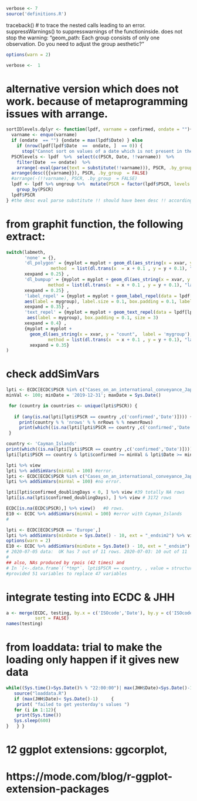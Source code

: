 ```r
verbose <- 7
source('definitions.R')
```
traceback() # to trace the nested calls leading to an error. 
suppressWarnings() to suppresswarnings of the functioninside. does not stop the warning: "geom_path: Each group consists of only one observation. Do you need to adjust the group aesthetic?"
```r
options(warn = 2)
```
```r
verbose <-  1
```

# alternative version which does not work. because of metaprogramming issues with arrange. 
```r
sortIDlevels.dplyr <- function(lpdf, varname = confirmed, ondate = ""){
  varname <- enquo(varname)
  if (ondate  == "") {ondate = max(lpdf$Date) } else 
    if (nrow(lpdf[lpdf$Date  ==  ondate, ]  == 0)) {
      stop("Cannot sort on values of a date which is not present in the Data")}
  PSCRlevels <- lpdf  %>%  select(c(PSCR, Date, !!varname))  %>%  
    filter(Date  == ondate)  %>%  
    arrange(-eval(parse(text = substitute(!!varname))), PSCR, .by_group  = FALSE) 
  arrange(desc({{varname}}), PSCR, .by_group  = FALSE) 
  #arrange(-(!!varname), PSCR, .by_group  = FALSE) 
  lpdf <- lpdf %>% ungroup %>%  mutate(PSCR = factor(lpdf$PSCR, levels = PSCRlevels$PSCR)) %>% 
    group_by(PSCR)
  lpdf$PSCR
} #the desc eval parse substitute !! should have been desc !! according to the manuals. but desc does not respect unquo. 
```
# from graphit function, the following extract:
```r
switch(labmeth,
       'none' = {},
       'dl_polygon' = {myplot = myplot + geom_dl(aes_string(x = xvar, y = "count",  label = 'mygroup'),
                 method  = list(dl.trans(x  = x + 0.1 , y = y + 0.1), "last.polygons", cex  = 1.2))
       xexpand = 0.25} ,
       'dl_bumpup' = {myplot = myplot + geom_dl(aes_string(x = xvar, y = "count",  label = 'mygroup'),
                method = list(dl.trans(x  = x + 0.1 , y = y + 0.1), "last.bumpup", cex  = 1.2))
       xexpand = 0.25} ,
       'label_repel' = {myplot = myplot + geom_label_repel(data = lpdf[lpdf[[xvar]] == max(lpdf[[xvar]]),], 
       aes(label = mygroup), label.size = 0.1, box.padding = 0.1, label.padding = 0.2, size = 3)
       xexpand = 0.35} ,
       'text_repel' = {myplot = myplot + geom_text_repel(data = lpdf[lpdf[[xvar]] == max(lpdf[[xvar]]),], 
        aes(label = mygroup), box.padding = 0.1, size = 3)
       xexpand = 0.4} ,
       {myplot = myplot + 
         geom_dl(aes_string(x = xvar, y = "count",  label = 'mygroup'),   #default
                method = list(dl.trans(x  = x + 0.1 , y = y + 0.1), "last.points", cex  = 1.2)) 
         xexpand = 0.35} 
)
```



# check addSimVars
```r
lpti <- ECDC[ECDC$PSCR %in% c("Cases_on_an_international_conveyance_Japan", "Cayman_Islands", "Central_African_Republic"),]
minVal <- 100; minDate = '2019-12-31'; maxDate = Sys.Date()

 for (country in countries <- unique(lpti$PSCR)) {
   
   if (any(is.na(lpti[lpti$PSCR == country ,c('confirmed','Date')]))) { 
     print(country % % 'nrows' % % nrRows % % newnrRows) 
     print(which((is.na(lpti[lpti$PSCR == country ,c('confirmed','Date')]))))}
 }

```

```r
country <- 'Cayman_Islands' 
print(which((is.na(lpti[lpti$PSCR == country ,c('confirmed','Date')]))))
lpti[lpti$PSCR == country & lpti$confirmed >= minVal & lpti$Date >= minDate & lpti$Date <=  maxDate,] %>% view
```

```r
lpti %>% view
lpti %>% addSimVars(minVal = 100) #error. 
lpti <- ECDC[ECDC$PSCR %in% c("Cases_on_an_international_conveyance_Japan", "Cayman_Islands"),]
lpti %>% addSimVars(minVal = 100) #no error. 

```

```r
lpti[lpti$confirmed_doublingDays < 0, ] %>% view #39 totally NA rows 
lpti[is.na(lpti$confirmed_doublingDays), ] %>% view # 3172 rows

```

```r
ECDC[is.na(ECDC$PSCR),] %>% view()   #0 rows. 
E10 <- ECDC %>% addSimVars(minVal = 100) #error with Cayman_Islands
#
```

```r
lpti <- ECDC[ECDC$PSCR == 'Europe',]
lpti %>% addSimVars(minDate = Sys.Date() - 10, ext = "_endsim2") %>% view #one row less. 
options(warn = 2)
E10 <- ECDC %>% addSimVars(minDate = Sys.Date() - 10, ext = "_endsim") # europe -1 extra row generated this is ok. it was because Spain delivers data later. 
# 2020-07-05 data:  UK has 7 out of 11 rows. 2020-07-03: 10 out of 11
#
## also, NAs produced by rpois (42 times) and 
# In `[<-.data.frame`(`*tmp*`, lpti$PSCR == country, , value = structure(list( ... :
#provided 51 variables to replace 47 variables
```


# integrate testing into ECDC & JHH
```r
a <- merge(ECDC, testing, by.x = c('ISOcode','Date'), by.y = c('ISOcode','Date'), all.x = TRUE,
           sort = FALSE)
names(testing)
```
# from loaddata: trial to make the loading only happen if it gives new data
```r
while((Sys.time()>Sys.Date()% % "22:00:00")| max(JHH$Date)<Sys.Date()-1 ) {
   source("loaddata.R")
   if (max(JHH$Date)< Sys.Date()-1)     {
    print( "failed to get yesterday's values ") 
   for (i in 1:12){
    print(Sys.time())
   Sys.sleep(600)
}   } }
```


# 12 ggplot extensions: ggcorplot, 
# https://mode.com/blog/r-ggplot-extension-packages
